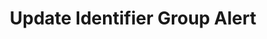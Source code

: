 ---
openapi: firework-v2-openapi put /assets/groups/{assets_group_id}/alerts/{alert_id}
title: Update Identifier Group Alert
---